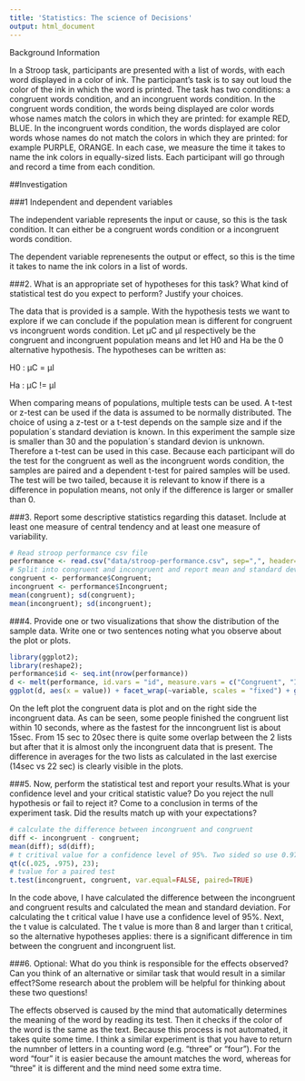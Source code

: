 ```yaml
---
title: 'Statistics: The science of Decisions'
output: html_document
---
```


Background Information

In a Stroop task, participants are presented with a list of words, with each word displayed in a color of ink. The participant’s task is to say out loud the color of the ink in which the word is printed. The task has two conditions: a congruent words condition, and an incongruent words condition. In the congruent words condition, the words being displayed are color words whose names match the colors in which they are printed: for example RED, BLUE. In the incongruent words condition, the words displayed are color words whose names do not match the colors in which they are printed: for example PURPLE, ORANGE. In each case, we measure the time it takes to name the ink colors in equally-sized lists. Each participant will go through and record a time from each condition.

##Investigation

###1 Independent and dependent variables
 
The independent variable represents the input or cause, so this is the task condition. It can either be a congruent words condition or a incongruent words condition.

The dependent variable reprenesents the output or effect, so this is the time it takes to name the ink colors in a list of words.

###2. What is an appropriate set of hypotheses for this task? What kind of statistical test do you expect to perform? Justify your choices.

The data that is provided is a sample. With the hypothesis tests we want to explore if we can conclude if the population mean is different for congruent vs incongruent words condition. 
Let μC and μI respectively be the congruent and incongruent population means and let H0 and Ha be the 0 alternative hypothesis. The hypotheses can be written as:

H0 : μC = μI

Ha : μC != μI

When comparing means of populations, multiple tests can be used. A t-test or z-test can be used if the data is assumed to be normally distributed. 
The choice of using a z-test or a t-test depends on the sample size and if the population´s standard deviation is known. In this experiment the sample size
is smaller than 30 and the population´s standard devion is unknown. Therefore a t-test can be used in this case.
Because each participant will do the test for the congruent as well as the incongruent words condition, the samples are paired and 
a dependent t-test for paired samples will be used. 
The test will be two tailed, because it is relevant to know if there is a difference in population means, not only if the difference is larger or smaller than 0. 

###3. Report some descriptive statistics regarding this dataset. Include at least one measure of central tendency and at least one measure of variability.


```r
# Read stroop performance csv file
performance <- read.csv("data/stroop-performance.csv", sep=",", header=TRUE);
# Split into congruent and incongruent and report mean and standard deviation
congruent <- performance$Congruent;
incongruent <- performance$Incongruent;
mean(congruent); sd(congruent);
mean(incongruent); sd(incongruent);
```


###4. Provide one or two visualizations that show the distribution of the sample data. Write one or two sentences noting what you observe about the plot or plots.

```r
library(ggplot2);
library(reshape2);
performance$id <- seq.int(nrow(performance))
d <- melt(performance, id.vars = "id", measure.vars = c("Congruent", "Incongruent"))
ggplot(d, aes(x = value)) + facet_wrap(~variable, scales = "fixed") + geom_histogram(binwidth = 1) + xlab("performance (sec)") + ylab("frequency");
```

On the left plot the congruent data is plot and on the right side the incongruent data. As can be seen, some people finished
the congruent list within 10 seconds, where as the fastest for the inncongruent list is about 15sec. From 15 sec to 20sec
there is quite some overlap between the 2 lists but after that it is almost only the incongruent data that is present.
The difference in averages for the two lists as calculated in the last exercise (14sec vs 22 sec) is clearly visible in the plots.

###5. Now, perform the statistical test and report your results.What is your confidence level and your critical statistic value? Do you reject the null hypothesis or fail to reject it? Come to a conclusion in terms of the experiment task. Did the results match up with your expectations?

```r
# calculate the difference between incongruent and congruent
diff <- incongruent - congruent;
mean(diff); sd(diff);
# t critival value for a confidence level of 95%. Two sided so use 0.975
qt(c(.025, .975), 23);
# tvalue for a paired test
t.test(incongruent, congruent, var.equal=FALSE, paired=TRUE)
```

In the code above, I have calculated the difference between the incongruent and congruent results and calculated the mean and standard deviation. For calculating the t critical value I have use a confidence level of 95%. Next, the t value is calculated. The t value is more than 8 and larger than t critical, so the alternative hypotheses applies: there is a significant difference in tim between the congruent and incongruent list.

###6. Optional: What do you think is responsible for the effects observed? Can you think of an alternative or similar task that would result in a similar effect?Some research about the problem will be helpful for thinking about these two questions!

The effects observed is caused by the mind that automatically determines the meaning of the word by reading its test. Then it checks if the color of the word is the same as the text. Because this process is not automated, it takes quite some time.
I think a similar experiment is that you have to return the numnber of letters in a counting word (e.g. "three" or "four"). For the word "four" it is easier because the amount matches the word, whereas for "three" it is different and the mind need some extra time.

